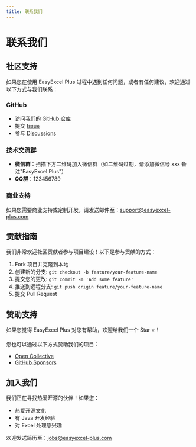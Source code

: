 ```yaml
---
title: 联系我们
---
```


# 联系我们

## 社区支持

如果您在使用 EasyExcel Plus 过程中遇到任何问题，或者有任何建议，欢迎通过以下方式与我们联系：

### GitHub

- 访问我们的 [GitHub 仓库](https://github.com/your-repo)
- 提交 [Issue](https://github.com/your-repo/issues)
- 参与 [Discussions](https://github.com/your-repo/discussions)

### 技术交流群

- **微信群**：扫描下方二维码加入微信群（如二维码过期，请添加微信号 xxx 备注"EasyExcel Plus"）
- **QQ群**：123456789

### 商业支持

如果您需要商业支持或定制开发，请发送邮件至：support@easyexcel-plus.com

## 贡献指南

我们非常欢迎社区贡献者参与项目建设！以下是参与贡献的方式：

1. Fork 项目并克隆到本地
2. 创建新的分支: `git checkout -b feature/your-feature-name`
3. 提交您的更改: `git commit -m 'Add some feature'`
4. 推送到远程分支: `git push origin feature/your-feature-name`
5. 提交 Pull Request

## 赞助支持

如果您觉得 EasyExcel Plus 对您有帮助，欢迎给我们一个 Star ⭐️！

您也可以通过以下方式赞助我们的项目：

- [Open Collective](https://opencollective.com/your-project)
- [GitHub Sponsors](https://github.com/sponsors/your-username)

## 加入我们

我们正在寻找热爱开源的伙伴！如果您：

- 热爱开源文化
- 有 Java 开发经验
- 对 Excel 处理感兴趣

欢迎发送简历至：jobs@easyexcel-plus.com 
